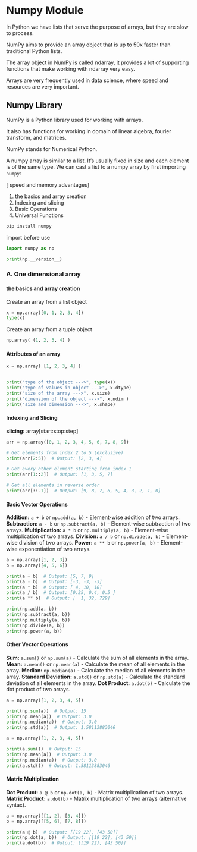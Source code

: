 # Numpy Module

In Python we have lists that serve the purpose of arrays, but they are slow to process.

NumPy aims to provide an array object that is up to 50x faster than traditional Python lists.

The array object in NumPy is called ndarray, it provides a lot of supporting functions that make working with ndarray very easy.

Arrays are very frequently used in data science, where speed and resources are very important.


## Numpy Library

NumPy is a Python library used for working with arrays.

It also has functions for working in domain of linear algebra, fourier transform, and matrices.

NumPy stands for Numerical Python.

A numpy array is similar to a list. It's usually fixed in size and each element is of the same type. We can cast a list to a numpy array by first importing `numpy`:

[ speed and memory advantages]

1. the basics and array creation
2. Indexing and slicing
3. Basic Operations
4. Universal Functions

```python
pip install numpy
```
import before use

```python
import numpy as np

print(np.__version__)
```


### A. One dimensional array


#### the basics and array creation

Create an array from a list object

```python
x = np.array([0, 1, 2, 3, 4]) 
type(x)  
```

Create an array from a tuple object

```python
np.array( (1, 2, 3, 4) )
```



#### Attributes of an array

```python
x = np.array( [1, 2, 3, 4] )


print("type of the object --->", type(x))
print("type of values in object --->", x.dtype)
print("size of the array --->", x.size)
print("dimension of the object --->", x.ndim )
print("size and dimension --->", x.shape)
```
 

 
#### Indexing and Slicing

**slicing:** array[start:stop:step]


```python
arr = np.array([0, 1, 2, 3, 4, 5, 6, 7, 8, 9])

# Get elements from index 2 to 5 (exclusive)
print(arr[2:5])  # Output: [2, 3, 4]

# Get every other element starting from index 1
print(arr[1::2])  # Output: [1, 3, 5, 7]

# Get all elements in reverse order
print(arr[::-1])  # Output: [9, 8, 7, 6, 5, 4, 3, 2, 1, 0]
```

#### Basic Vector Operations

**Addition:** `a + b` or `np.add(a, b)` - Element-wise addition of two arrays.
**Subtraction:** `a - b` or `np.subtract(a, b)` - Element-wise subtraction of two arrays.
**Multiplication:** `a * b` or `np.multiply(a, b)` - Element-wise multiplication of two arrays.
**Division:** `a / b` or `np.divide(a, b)` - Element-wise division of two arrays.
**Power:** `a ** b` or `np.power(a, b)` - Element-wise exponentiation of two arrays.

```python
a = np.array([1, 2, 3])
b = np.array([4, 5, 6])

print(a + b)  # Output: [5, 7, 9]
print(a - b)  # Output: [-3, -3, -3]
print(a * b)  # Output: [ 4, 10, 18]
print(a / b)  # Output: [0.25, 0.4, 0.5 ]
print(a ** b)  # Output: [  1, 32, 729]
```


```python
print(np.add(a, b))
print(np.subtract(a, b))
print(np.multiply(a, b))
print(np.divide(a, b))
print(np.power(a, b))
```


#### Other Vector Operations

**Sum:** `a.sum()` or `np.sum(a)` - Calculate the sum of all elements in the array.
**Mean:** `a.mean()` or `np.mean(a)` - Calculate the mean of all elements in the array.
**Median:** `np.median(a)` - Calculate the median of all elements in the array.
**Standard Deviation:** `a.std()` or `np.std(a)` - Calculate the standard deviation of all elements in the array.
**Dot Product:** `a.dot(b)` - Calculate the dot product of two arrays.

```python
a = np.array([1, 2, 3, 4, 5])

print(np.sum(a))  # Output: 15
print(np.mean(a))  # Output: 3.0
print(np.median(a))  # Output: 3.0
print(np.std(a))  # Output: 1.58113883046
```

```python
a = np.array([1, 2, 3, 4, 5])

print(a.sum())  # Output: 15
print(np.mean(a))  # Output: 3.0
print(np.median(a))  # Output: 3.0
print(a.std())  # Output: 1.58113883046
```




#### Matrix Multiplication

**Dot Product:** `a @ b` or `np.dot(a, b)` - Matrix multiplication of two arrays.
**Matrix Product:** `a.dot(b)` - Matrix multiplication of two arrays (alternative syntax).

```python
a = np.array([[1, 2], [3, 4]])
b = np.array([[5, 6], [7, 8]])

print(a @ b)  # Output: [[19 22], [43 50]]
print(np.dot(a, b))  # Output: [[19 22], [43 50]]
print(a.dot(b))  # Output: [[19 22], [43 50]]
```


